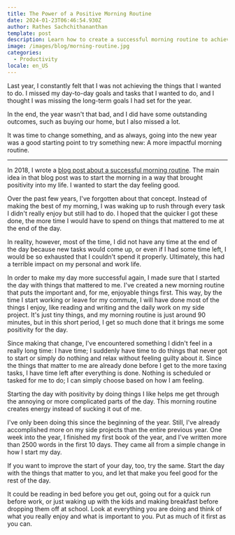 ```yaml
---
title: The Power of a Positive Morning Routine
date: 2024-01-23T06:46:54.930Z
author: Rathes Sachchithananthan
template: post
description: Learn how to create a successful morning routine to achieve your goals for the day. Prioritize enjoyable activities and start your day on a positive note. Improve productivity and well-being.
image: /images/blog/morning-routine.jpg
categories:
  - Productivity
locale: en_US
---
```


Last year, I constantly felt that I was not achieving the things that I wanted to do. I missed my day-to-day goals and tasks that I wanted to do, and I thought I was missing the long-term goals I had set for the year.

In the end, the year wasn't that bad, and I did have some outstanding outcomes, such as buying our home, but I also missed a lot.

It was time to change something, and as always, going into the new year was a good starting point to try something new: A more impactful morning routine.

---

In 2018, I wrote a [blog post about a successful morning routine](/blog/en/successful-morning-routines). The main idea in that blog post was to start the morning in a way that brought positivity into my life. I wanted to start the day feeling good.

Over the past few years, I've forgotten about that concept. Instead of making the best of my morning, I was waking up to rush through every task I didn't really enjoy but still had to do. I hoped that the quicker I got these done, the more time I would have to spend on things that mattered to me at the end of the day.

In reality, however, most of the time, I did not have any time at the end of the day because new tasks would come up, or even if I had some time left, I would be so exhausted that I couldn't spend it properly. Ultimately, this had a terrible impact on my personal and work life.

In order to make my day more successful again, I made sure that I started the day with things that mattered to me. I've created a new morning routine that puts the important and, for me, enjoyable things first. This way, by the time I start working or leave for my commute, I will have done most of the things I enjoy, like reading and writing and the daily work on my side project. It's just tiny things, and my morning routine is just around 90 minutes, but in this short period, I get so much done that it brings me some positivity for the day.

Since making that change, I've encountered something I didn't feel in a really long time: I have time; I suddenly have time to do things that never got to start or simply do nothing and relax without feeling guilty about it. Since the things that matter to me are already done before I get to the more taxing tasks, I have time left after everything is done. Nothing is scheduled or tasked for me to do; I can simply choose based on how I am feeling.

Starting the day with positivity by doing things I like helps me get through the annoying or more complicated parts of the day. This morning routine creates energy instead of sucking it out of me.

I've only been doing this since the beginning of the year. Still, I've already accomplished more on my side projects than the entire previous year. One week into the year, I finished my first book of the year, and I've written more than 2500 words in the first 10 days. They came all from a simple change in how I start my day.

If you want to improve the start of your day, too, try the same. Start the day with the things that matter to you, and let that make you feel good for the rest of the day.

It could be reading in bed before you get out, going out for a quick run before work, or just waking up with the kids and making breakfast before dropping them off at school. Look at everything you are doing and think of what you really enjoy and what is important to you. Put as much of it first as you can.